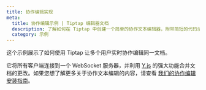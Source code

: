 ```yaml
---
title: 协作编辑实现
meta:
  title: 协作编辑示例 | Tiptap 编辑器文档
  description: 了解如何在 Tiptap 中创建一个简单的协作文本编辑器，附带简短的代码示例。更多内容请查阅我们的文档！
  category: 示例
---
```



这个示例展示了如何使用 Tiptap 让多个用户实时协作编辑同一文档。

它将所有客户端连接到一个 WebSocket 服务器，并利用 [Y.js](https://github.com/yjs/yjs) 的强大功能合并文档的更改。如果您想了解更多关于协作文本编辑的内容，请查看 [我们的协作编辑安装指南](/collaboration/getting-started/overview)。

<CodeDemo path="/Demos/CollaborationSplitPane" />